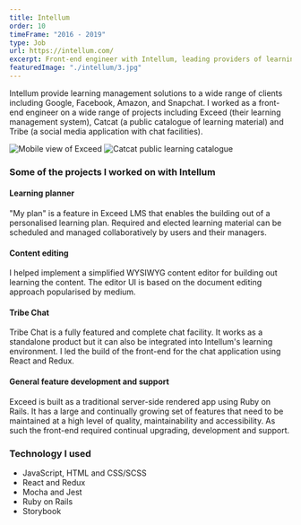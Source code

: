 ```yaml
---
title: Intellum
order: 10
timeFrame: "2016 - 2019"
type: Job
url: https://intellum.com/
excerpt: Front-end engineer with Intellum, leading providers of learning management solutions.
featuredImage: "./intellum/3.jpg"
---
```


Intellum provide learning management solutions to a wide range of clients including Google, Facebook, 
Amazon, and Snapchat. I worked as a front-end engineer on a wide range of projects including Exceed
(their learning management system), Catcat (a public catalogue of learning material) and Tribe (a social
media application with chat facilities).

<Gallery>

![Mobile view of Exceed](./intellum/2.png)
![Catcat public learning catalogue](./intellum/3.jpg)

</Gallery>

### Some of the projects I worked on with Intellum

#### Learning planner

"My plan" is a feature in Exceed LMS that enables the building out of a personalised learning plan. Required
and elected learning material can be scheduled and managed collaboratively by users and their managers.

#### Content editing

I helped implement a simplified WYSIWYG content editor for building out learning the content. The editor UI is
based on the document editing approach popularised by medium.

#### Tribe Chat

Tribe Chat is a fully featured and complete chat facility. It works as a standalone product but it can also be 
integrated into Intellum's learning environment. I led the build of the front-end for the chat application
using React and Redux.

#### General feature development and support

Exceed is built as a traditional server-side rendered app using Ruby on Rails. It has a large and continually
growing set of features that need to be maintained at a high level of quality, maintainability and accessibility.
As such the front-end required continual upgrading, development and support. 

### Technology I used

* JavaScript, HTML and CSS/SCSS
* React and Redux
* Mocha and Jest
* Ruby on Rails
* Storybook